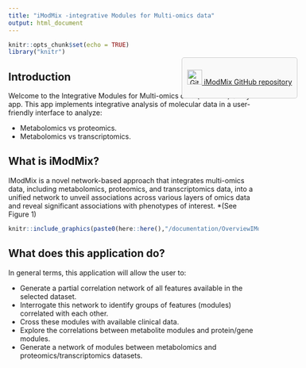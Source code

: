 ```yaml
---
title: "iModMix -integrative Modules for Multi-omics data"
output: html_document
---
```


```r
knitr::opts_chunk$set(echo = TRUE)
library("knitr")

```

## Introduction

Welcome to the Integrative Modules for Multi-omics data (iModMix) Shiny app. This app implements integrative analysis of molecular data in a user-friendly interface to analyze:

- Metabolomics vs proteomics.
- Metabolomics vs transcriptomics.

<style>
  .github-button {
    position: absolute;
    top: 170px;
    right: 150px;
    border: 1px solid #ccc;
    padding: 10px;
    background-color: #f9f9f9;
    border-radius: 5px;
    text-align: center;
  }
</style>

<div class="github-button">
  <a href="https://github.com/IsisNarvaez/iModMix">
    <img src="https://github.com/favicon.ico" width="30" height="30" alt="GitHub" />
    <span>iModMix GitHub repository</span>
  </a>
</div>

## What is iModMix?
IModMix is a novel network-based approach that integrates multi-omics data, including metabolomics, proteomics, and transcriptomics data, into a unified network to unveil associations across various layers of omics data and reveal significant associations with phenotypes of interest. *(See Figure 1)

```r
knitr::include_graphics(paste0(here::here(),"/documentation/OverviewIModMix.png"), error = FALSE)
```


## What does this application do?

In general terms, this application will allow the user to:

- Generate a partial correlation network of all features available in the selected dataset.
- Interrogate this network to identify groups of features (modules) correlated with each other.
- Cross these modules with available clinical data.
- Explore the correlations between metabolite modules and protein/gene modules.
- Generate a network of modules between metabolomics and proteomics/transcriptomics datasets.



